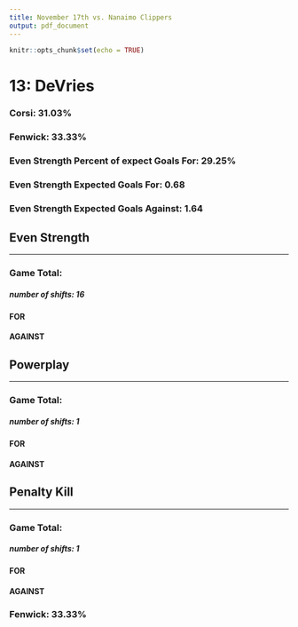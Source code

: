 ```yaml
---
title: November 17th vs. Nanaimo Clippers
output: pdf_document
---
```


```r
knitr::opts_chunk$set(echo = TRUE)
```

# 13: DeVries  
### Corsi: 31.03%  
### Fenwick: 33.33%  
### Even Strength Percent of expect Goals For: 29.25%  
### Even Strength Expected Goals For: 0.68  
### Even Strength Expected Goals Against: 1.64  
## Even Strength  
***
### Game Total:  
##### number of shifts: 16  
#### FOR  
  
\begin{tabular}{ c || c | c | c || c}
& High & Medium & Low & Total\\
\hline\hline
Goal & 1 & 0 & 0 & 1\\
\hline
On Net & 1 & 1 & 4 & 6\\
\hline
Missed & 0 & 1 & 0 & 1\\
\hline
Blocked & 0 & 0 & 1 & 1\\
\hline\hline
Total & 2 & 2 & 5 & 9\\
\end{tabular}
\vspace{5mm}  
#### AGAINST  
  
\begin{tabular}{ c || c | c | c || c}
& High & Medium & Low & Total\\  
\hline\hline
Goal & 2 & 0 & 0 & 2\\
\hline
On Net & 3 & 3 & 5 & 11\\
\hline
Missed & 1 & 1 & 1 & 3\\
\hline
Blocked & 0 & 2 & 2 & 4\\
\hline\hline
Total & 6 & 6 & 8 & 20\\
\end{tabular}
  
## Powerplay  
***
### Game Total:  
##### number of shifts: 1  
#### FOR  
  
\begin{tabular}{ c || c | c | c || c}
& High & Medium & Low & Total\\
\hline\hline
Goal & 0 & 0 & 0 & 0\\
\hline
On Net & 0 & 0 & 1 & 1\\
\hline
Missed & 0 & 1 & 0 & 1\\
\hline
Blocked & 0 & 0 & 0 & 0\\
\hline\hline
Total & 0 & 1 & 1 & 2\\
\end{tabular}
\vspace{5mm}  
#### AGAINST  
  
\begin{tabular}{ c || c | c | c || c}
& High & Medium & Low & Total\\  
\hline\hline
Goal & 0 & 0 & 0 & 0\\
\hline
On Net & 0 & 0 & 0 & 0\\
\hline
Missed & 0 & 0 & 0 & 0\\
\hline
Blocked & 0 & 0 & 0 & 0\\
\hline\hline
Total & 0 & 0 & 0 & 0\\
\end{tabular}
  
## Penalty Kill  
***
### Game Total:  
##### number of shifts: 1  
#### FOR  
  
\begin{tabular}{ c || c | c | c || c}
& High & Medium & Low & Total\\
\hline\hline
Goal & 0 & 0 & 0 & 0\\
\hline
On Net & 0 & 0 & 0 & 0\\
\hline
Missed & 0 & 0 & 0 & 0\\
\hline
Blocked & 0 & 0 & 0 & 0\\
\hline\hline
Total & 0 & 0 & 0 & 0\\
\end{tabular}
\vspace{5mm}  
#### AGAINST  
  
\begin{tabular}{ c || c | c | c || c}
& High & Medium & Low & Total\\  
\hline\hline
Goal & 0 & 0 & 0 & 0\\
\hline
On Net & 0 & 0 & 1 & 1\\
\hline
Missed & 0 & 0 & 0 & 0\\
\hline
Blocked & 0 & 0 & 0 & 0\\
\hline\hline
Total & 0 & 0 & 1 & 1\\
\end{tabular}
  
### Fenwick: 33.33%  
\pagebreak
